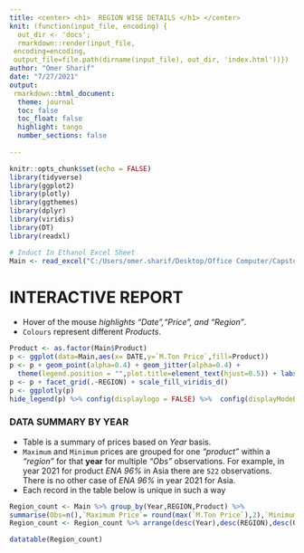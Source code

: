 ```yaml
---
title: <center> <h1>  REGION WISE DETAILS </h1> </center>
knit: (function(input_file, encoding) {
  out_dir <- 'docs';
  rmarkdown::render(input_file,
 encoding=encoding,
 output_file=file.path(dirname(input_file), out_dir, 'index.html'))})
author: "Omer Sharif"
date: "7/27/2021"
output: 
 rmarkdown::html_document:
  theme: journal
  toc: false
  toc_float: false
  highlight: tango
  number_sections: false
    
---
```


```r
knitr::opts_chunk$set(echo = FALSE)
library(tidyverse)
library(ggplot2)
library(plotly)
library(ggthemes)
library(dplyr)
library(viridis)
library(DT)
library(readxl)

# Induct In Ethanol Excel Sheet
Main <- read_excel("C:/Users/omer.sharif/Desktop/Office Computer/Capstone/R Codes/Ethanol Dashboard/Jun 2021/Main.xlsm")

```


# INTERACTIVE REPORT

* Hover of the mouse _highlights "Date","Price", and "Region"_. 
* `Colours` represent different _Products_.

```r

Product <- as.factor(Main$Product)
p <- ggplot(data=Main,aes(x= DATE,y=`M.Ton Price`,fill=Product))
p <- p + geom_point(alpha=0.4) + geom_jitter(alpha=0.4) + 
  theme(legend.position = "",plot.title=element_text(hjust=0.5)) + labs(title="REGION WISE ETHANOL PRICES PER METRIC TON - YEAR 2017 TO 2021",x="",y="") 
p <- p + facet_grid(.~REGION) + scale_fill_viridis_d()
p <- ggplotly(p)
hide_legend(p) %>% config(displaylogo = FALSE) %>%  config(displayModeBar = FALSE) 

```

### DATA SUMMARY BY YEAR

* Table is a summary of prices based on _Year_ basis.
* `Maximum` and `Minimum` prices are grouped for one _"product"_ within a _"region"_ for that **year** for multiple _"Obs"_ observations. For example, in year 2021 for product _ENA 96%_ in Asia there are `522` observations. There is no other case of _ENA 96%_ in year 2021 for Asia.
* Each record in the table below is unique in such a way


```r
Region_count <- Main %>% group_by(Year,REGION,Product) %>%
summarise(Obs=n(),`Maximum Price`= round(max(`M.Ton Price`),2),`Minimum Price`=round(min(`M.Ton Price`),2))
Region_count <- Region_count %>% arrange(desc(Year),desc(REGION),desc(Obs))

datatable(Region_count)

```


